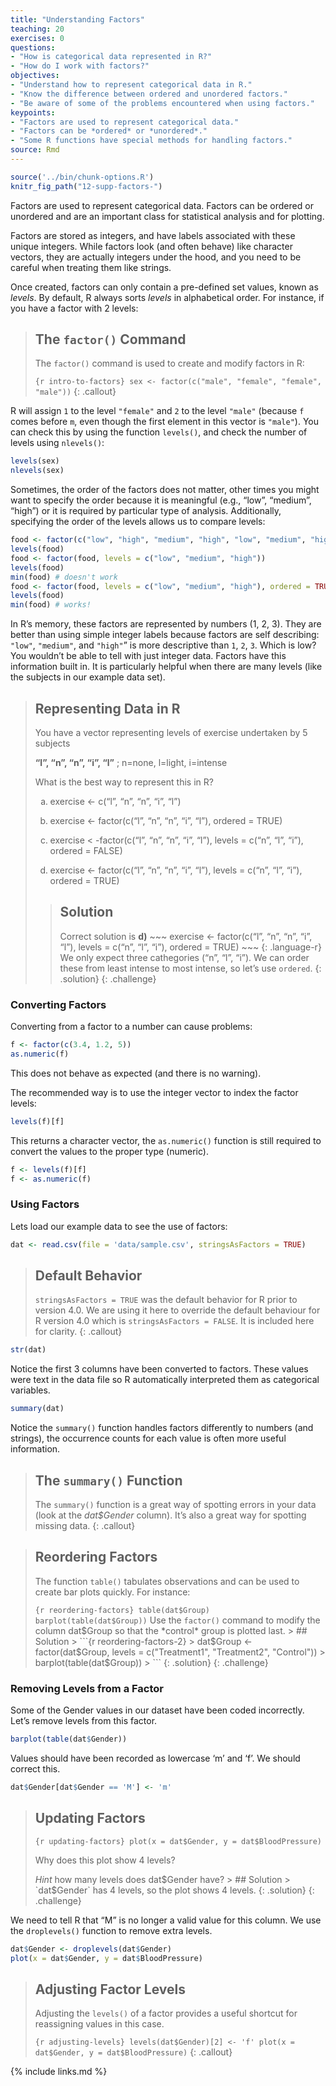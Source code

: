 ```yaml
---
title: "Understanding Factors"
teaching: 20
exercises: 0
questions:
- "How is categorical data represented in R?"
- "How do I work with factors?"
objectives:
- "Understand how to represent categorical data in R."
- "Know the difference between ordered and unordered factors."
- "Be aware of some of the problems encountered when using factors."
keypoints:
- "Factors are used to represent categorical data."
- "Factors can be *ordered* or *unordered*."
- "Some R functions have special methods for handling factors."
source: Rmd
---
```


```r
source('../bin/chunk-options.R')
knitr_fig_path("12-supp-factors-")
```

Factors are used to represent categorical data. Factors can be ordered or
unordered and are an important class for statistical analysis and for plotting.

Factors are stored as integers, and have labels associated with these unique
integers. While factors look (and often behave) like character vectors, they are
actually integers under the hood, and you need to be careful when treating them
like strings.

Once created, factors can only contain a pre-defined set values, known as
*levels*. By default, R always sorts *levels* in alphabetical order. For
instance, if you have a factor with 2 levels:

> ## The `factor()` Command
>
> The `factor()` command is used to create and modify factors in R:
>
> ```{r intro-to-factors}
> sex <- factor(c("male", "female", "female", "male"))
> ```
{: .callout}

R will assign `1` to the level `"female"` and `2` to the level `"male"` (because
`f` comes before `m`, even though the first element in this vector is
`"male"`). You can check this by using the function `levels()`, and check the
number of levels using `nlevels()`:

```r
levels(sex)
nlevels(sex)
```

Sometimes, the order of the factors does not matter, other times you might want
to specify the order because it is meaningful (e.g., "low", "medium", "high") or
it is required by particular type of analysis. Additionally, specifying the
order of the levels allows us to compare levels:

```r
food <- factor(c("low", "high", "medium", "high", "low", "medium", "high"))
levels(food)
food <- factor(food, levels = c("low", "medium", "high"))
levels(food)
min(food) # doesn't work
food <- factor(food, levels = c("low", "medium", "high"), ordered = TRUE)
levels(food)
min(food) # works!
```

In R's memory, these factors are represented by numbers (1, 2, 3). They are
better than using simple integer labels because factors are self describing:
`"low"`, `"medium"`, and `"high"`" is more descriptive than `1`, `2`, `3`. Which
is low?  You wouldn't be able to tell with just integer data. Factors have this
information built in. It is particularly helpful when there are many levels
(like the subjects in our example data set).

> ## Representing Data in R
>
> You have a vector representing levels of exercise undertaken by 5 subjects
>
> **"l", "n", "n", "i", "l"** ; n=none, l=light, i=intense
>
> What is the best way to represent this in R?
>
> a) exercise <- c("l", "n", "n", "i", "l")
>
> b) exercise <- factor(c("l", "n", "n", "i", "l"), ordered = TRUE)
>
> c) exercise < -factor(c("l", "n", "n", "i", "l"), levels = c("n", "l", "i"), ordered = FALSE)
>
> d) exercise <- factor(c("l", "n", "n", "i", "l"), levels = c("n", "l", "i"), ordered = TRUE)
>
> > ## Solution
> > Correct solution is **d)**
> > ~~~
> > exercise <- factor(c("l", "n", "n", "i", "l"), levels = c("n", "l", "i"), ordered = TRUE)
> > ~~~
> > {: .language-r}
> > We only expect three cathegories ("n", "l", "i").
> > We can order these from least intense to most intense, so let's use `ordered`.
> {: .solution}
{: .challenge}

###  Converting Factors

Converting from a factor to a number can cause problems:

```r
f <- factor(c(3.4, 1.2, 5))
as.numeric(f)
```

This does not behave as expected (and there is no warning).

The recommended way is to use the integer vector to index the factor levels:

```r
levels(f)[f]
```

This returns a character vector, the `as.numeric()` function is still required to convert the values to the proper type (numeric).

```r
f <- levels(f)[f]
f <- as.numeric(f)
```

### Using Factors

Lets load our example data to see the use of factors:

```r
dat <- read.csv(file = 'data/sample.csv', stringsAsFactors = TRUE)
```

> ## Default Behavior
>
> `stringsAsFactors = TRUE` was the default behavior for R prior to version 4.0.
> We are using it here to override the default behaviour for R version 4.0 which is `stringsAsFactors = FALSE`.
> It is included here for clarity.
{: .callout}

```r
str(dat)
```

Notice the first 3 columns have been converted to factors. These values were text in the data file so R automatically interpreted them as categorical variables.

```r
summary(dat)
```

Notice the `summary()` function handles factors differently to numbers (and strings), the occurrence counts for each value is often more useful information.

> ## The `summary()` Function
>
> The `summary()` function is a great way of spotting errors in your data (look at the *dat$Gender* column).
> It's also a great way for spotting missing data.
{: .callout}

> ## Reordering Factors
>
> The function `table()` tabulates observations and can be used to create bar plots quickly. For instance:
>
> ```{r reordering-factors}
> table(dat$Group)
> barplot(table(dat$Group))
> ```
> Use the `factor()` command to modify the column dat$Group so that the *control* group is plotted last.
> > ## Solution
> > ```{r reordering-factors-2}
> > dat$Group <- factor(dat$Group, levels = c("Treatment1", "Treatment2", "Control"))
> > barplot(table(dat$Group))
> > ```
> {: .solution}
{: .challenge}

### Removing Levels from a Factor

Some of the Gender values in our dataset have been coded incorrectly.
Let's remove levels from this factor.

```r
barplot(table(dat$Gender))
```

Values should have been recorded as lowercase 'm' and 'f'. We should correct this.

```r
dat$Gender[dat$Gender == 'M'] <- 'm'
```

> ## Updating Factors
>
> ```{r updating-factors}
> plot(x = dat$Gender, y = dat$BloodPressure)
> ```
>
> Why does this plot show 4 levels?
>
> *Hint* how many levels does dat$Gender have?
> > ## Solution
> > `dat$Gender` has 4 levels, so the plot shows 4 levels.
> {: .solution}
{: .challenge}

We need to tell R that "M" is no longer a valid value for this column.
We use the `droplevels()` function to remove extra levels.

```r
dat$Gender <- droplevels(dat$Gender)
plot(x = dat$Gender, y = dat$BloodPressure)
```

> ## Adjusting Factor Levels
>
> Adjusting the `levels()` of a factor provides a useful shortcut for reassigning values in this case.
>
> ```{r adjusting-levels}
> levels(dat$Gender)[2] <- 'f'
> plot(x = dat$Gender, y = dat$BloodPressure)
> ```
{: .callout}

{% include links.md %}

